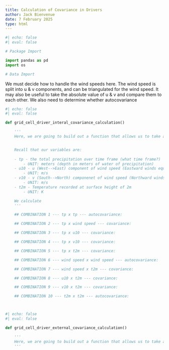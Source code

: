 ```yaml
---
title: Calculation of Covariance in Drivers
author: Jack Bienvenue
date: 7 February 2025
type: html
---
```


```python
#| echo: false
#| eval: false

# Package Import

import pandas as pd
import os

# Data Import

```

We must decide how to handle the wind speeds here. The wind speed is split into u & v components, and can be triangulated for the wind speed. It may also be useful to take the absolute value of u & v and compare them to each other. We also need to determine whether autocovariance

``` python
#| echo: false
#| eval: false

def grid_cell_driver_interal_covariance_calculation()

    '''
    Here, we are going to build out a function that allows us to take an input repository of individual time series CSV files for data points and determine the covariance of drivers with respect to all possible pairs of 


    Recall that our variables are:
    
    - tp - the total precipitation over time frame (what time frame?)
        - UNIT: meters (depth in meters of water of precipitation)
    - u10 - u (West-->East) component of wind speed (Eastward winds equate to positive values) recorded at surface height of 10m
        - UNIT: m/s
    - v10 - v (South-->North) componenet of wind speed (Northward winds equate to positive values) recorded at surface height of 10m
        - UNIT: m/s
    - t2m - Temperature recorded at surface height of 2m
        - UNIT: K

    We calculate 
    '''

    ## COMBINATION 1 --- tp x tp --- autocovariance:

    ## COMBINATION 2 --- tp x wind speed --- covariance:

    ## COMBINATION 3 --- tp x u10 --- covariance:

    ## COMBINATION 4 --- tp x v10 --- covariance:

    ## COMBINATION 5 --- tp x t2m --- covariance:

    ## COMBINATION 6 --- wind speed x wind speed --- autocovariance:

    ## COMBINATION 7 --- wind speed x t2m --- covariance:

    ## COMBINATION 8 --- u10 x t2m --- covariance:

    ## COMBINATION 9 --- v10 x t2m --- covariance:

    ## COMBINATION 10 --- t2m x t2m --- autocovariance:




```

``` python
#| echo: false
#| eval: false

def grid_cell_driver_external_covariance_calculation()

    '''
    Here, we are going to build out a function that allows us to take an input repository of individual time series CSV files for data points and determine the covariance of drivers with
    '''

```